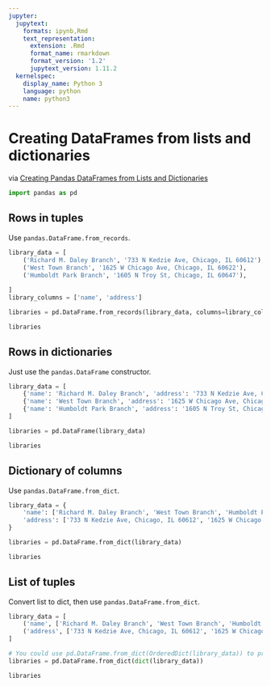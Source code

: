 ```yaml
---
jupyter:
  jupytext:
    formats: ipynb,Rmd
    text_representation:
      extension: .Rmd
      format_name: rmarkdown
      format_version: '1.2'
      jupytext_version: 1.11.2
  kernelspec:
    display_name: Python 3
    language: python
    name: python3
---
```


# Creating DataFrames from lists and dictionaries

via [Creating Pandas DataFrames from Lists and Dictionaries](http://pbpython.com/pandas-list-dict.html)

```python
import pandas as pd
```

## Rows in tuples

Use `pandas.DataFrame.from_records`.

```python
library_data = [
    ('Richard M. Daley Branch', '733 N Kedzie Ave, Chicago, IL 60612'),
    ('West Town Branch', '1625 W Chicago Ave, Chicago, IL 60622'),
    ('Humboldt Park Branch', '1605 N Troy St, Chicago, IL 60647'),
    
]
library_columns = ['name', 'address']

libraries = pd.DataFrame.from_records(library_data, columns=library_columns)

libraries
```

## Rows in dictionaries

Just use the `pandas.DataFrame` constructor.

```python
library_data = [
    {'name': 'Richard M. Daley Branch', 'address': '733 N Kedzie Ave, Chicago, IL 60612'},
    {'name': 'West Town Branch', 'address': '1625 W Chicago Ave, Chicago, IL 60622'},
    {'name': 'Humboldt Park Branch', 'address': '1605 N Troy St, Chicago, IL 60647'},
]

libraries = pd.DataFrame(library_data)

libraries
```

## Dictionary of columns

Use `pandas.DataFrame.from_dict`.

```python
library_data = {
    'name': ['Richard M. Daley Branch', 'West Town Branch', 'Humboldt Park Branch'],
    'address': ['733 N Kedzie Ave, Chicago, IL 60612', '1625 W Chicago Ave, Chicago, IL 60622', '1605 N Troy St, Chicago, IL 60647'],
}

libraries = pd.DataFrame.from_dict(library_data)

libraries
```

## List of tuples

Convert list to dict, then use `pandas.DataFrame.from_dict`.

```python
library_data = [
    ('name', ['Richard M. Daley Branch', 'West Town Branch', 'Humboldt Park Branch']),
    ('address', ['733 N Kedzie Ave, Chicago, IL 60612', '1625 W Chicago Ave, Chicago, IL 60622', '1605 N Troy St, Chicago, IL 60647']),
]

# You could use pd.DataFrame.from_dict(OrderedDict(library_data)) to preserve column order.
libraries = pd.DataFrame.from_dict(dict(library_data))

libraries
```

```python

```
